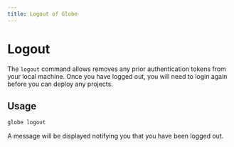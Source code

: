 ```yaml
---
title: Logout of Globe
---
```


# Logout

The `logout` command allows removes any prior authentication tokens from your local machine. Once you have logged out, you will need to login again before you can deploy any projects.

## Usage

```bash
globe logout
```

A message will be displayed notifying you that you have been logged out.
